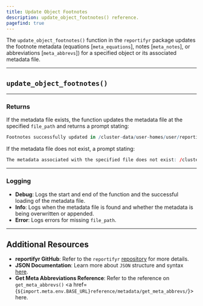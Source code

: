 ```yaml
---
title: Update Object Footnotes
description: update_object_footnotes() reference.
pagefind: true
---
```



The `update_object_footnotes()` function in the `reportifyr` package updates the footnote metadata (equations [`meta_equations`], notes [`meta_notes`], or abbreviations [`meta_abbrevs`]) for a specified object or its associated metadata file.

---

## `update_object_footnotes()`

<EmbeddedHTML filename="/public/html_files/update_object_footnotes.html"/>

---

### Returns

If the metadata file exists, the function updates the metadata file at the specified `file_path` and returns a prompt stating:

```r
Footnotes successfully updated in /cluster-data/user-homes/user/reportifyr_examples/OUTPUTS/figures/theoph-pk-exposure_png_metadata.json
```

If the metadata file does not exist, a prompt stating:

```r
The metadata associated with the specified file does not exist: /cluster-data/user-homes/user/reportifyr_examples/OUTPUTS/figures/theoph-pk-exposure_png_metadata.json
```

---

### Logging 

- **Debug**: Logs the start and end of the function and the successful loading of the metadata file.
- **Info**: Logs when the metadata file is found and whether the metadata is being overwritten or appended.
- **Error**: Logs errors for missing `file_path`.

---

## Additional Resources

- **reportifyr GitHub**: Refer to the `reportifyr` [repository](https://github.com/A2-ai/reportifyr) for more details.
- **JSON Documentation**: Learn more about `JSON` structure and syntax [here](https://www.json.org/json-en.html).
- **Get Meta Abbreviations Reference**: Refer to the reference on `get_meta_abbrevs()` <a href={`${import.meta.env.BASE_URL}reference/metadata/get_meta_abbrevs/`}>here</a>.
